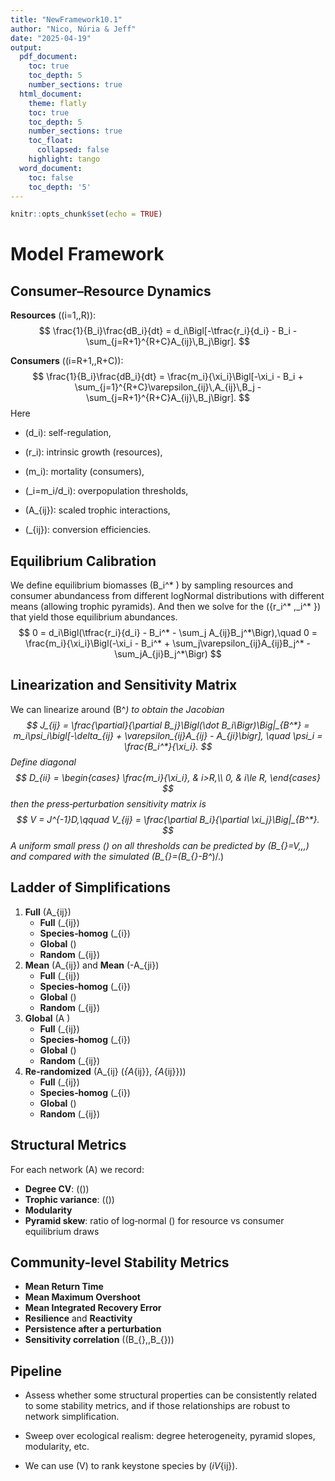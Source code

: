 ```yaml
---
title: "NewFramework10.1"
author: "Nico, Núria & Jeff"
date: "2025-04-19"
output:
  pdf_document:
    toc: true
    toc_depth: 5
    number_sections: true
  html_document:
    theme: flatly
    toc: true
    toc_depth: 5
    number_sections: true
    toc_float:
      collapsed: false
    highlight: tango
  word_document:
    toc: false
    toc_depth: '5'
---
```


```r
knitr::opts_chunk$set(echo = TRUE)
```

# Model Framework

## Consumer–Resource Dynamics

**Resources** (\(i=1,\dots,R\)):
$$
\frac{1}{B_i}\frac{dB_i}{dt}
= d_i\Bigl[-\tfrac{r_i}{d_i} - B_i
  - \sum_{j=R+1}^{R+C}A_{ij}\,B_j\Bigr].
$$

**Consumers** (\(i=R+1,\dots,R+C\)):
$$
\frac{1}{B_i}\frac{dB_i}{dt}
= \frac{m_i}{\xi_i}\Bigl[-\xi_i - B_i
  + \sum_{j=1}^{R+C}\varepsilon_{ij}\,A_{ij}\,B_j
  - \sum_{j=R+1}^{R+C}A_{ij}\,B_j\Bigr].
$$
Here

- \(d_i\): self-regulation,

- \(r_i\): intrinsic growth (resources),

- \(m_i\): mortality (consumers),

- \(\xi_i=m_i/d_i\): overpopulation thresholds,

- \(A_{ij}\): scaled trophic interactions,

- \(\varepsilon_{ij}\): conversion efficiencies.

## Equilibrium Calibration

We define equilibrium biomasses \(B_i^* \) by sampling resources and consumer abundancess from different logNormal distributions with different means (allowing trophic pyramids). And then we solve for the  \(\{r_i^* ,\xi_i^* \}\) that yield those equilibrium abundances.
$$
0 = d_i\Bigl(\tfrac{r_i}{d_i} - B_i^* - \sum_j A_{ij}B_j^*\Bigr),\quad
0 = \frac{m_i}{\xi_i}\Bigl(-\xi_i - B_i^* + \sum_j\varepsilon_{ij}A_{ij}B_j^* - \sum_jA_{ji}B_j^*\Bigr)
$$

## Linearization and Sensitivity Matrix

We can linearize around \(B^*\) to obtain the Jacobian
$$
J_{ij} = \frac{\partial}{\partial B_j}\Bigl(\dot B_i\Bigr)\Big|_{B^*}
= m_i\psi_i\bigl[-\delta_{ij} + \varepsilon_{ij}A_{ij} - A_{ji}\bigr],
\quad
\psi_i = \frac{B_i^*}{\xi_i}.
$$
Define diagonal
$$
D_{ii} = 
\begin{cases}
\frac{m_i}{\xi_i}, & i>R,\\
0, & i\le R,
\end{cases}
$$
then the press‐perturbation sensitivity matrix is
$$
V = J^{-1}D,\qquad
V_{ij} = \frac{\partial B_i}{\partial \xi_j}\Big|_{B^*}.
$$
A uniform small press \(\delta\xi\) on all thresholds can be predicted by \(\delta B_{\rm ana}=V\,\mathbf1\,\delta\xi,\)
and compared with the simulated \(\delta B_{\rm sim}=(B_{\rm post}-B^*)/\delta\xi.\)

## Ladder of Simplifications

1. **Full** \(A_{ij}\)
    - **Full** \(\varepsilon_{ij}\)
    - **Species‑homog** \(\varepsilon_{i}\)
    - **Global** \(\varepsilon\)
    - **Random** \(\varepsilon_{ij}\)

2. **Mean** \(A_{ij}\) and **Mean** \(-A_{ji}\)
    - **Full** \(\varepsilon_{ij}\)
    - **Species‑homog** \(\varepsilon_{i}\)
    - **Global** \(\varepsilon\)
    - **Random** \(\varepsilon_{ij}\)

3. **Global** \(\lvert A \rvert\)
    - **Full** \(\varepsilon_{ij}\)
    - **Species‑homog** \(\varepsilon_{i}\)
    - **Global** \(\varepsilon\)
    - **Random** \(\varepsilon_{ij}\)

4. **Re-randomized** \(A_{ij} \sim \mathcal{N}(\mu_{A_{ij}}, \sigma_{A_{ij}})\)
    - **Full** \(\varepsilon_{ij}\)
    - **Species‑homog** \(\varepsilon_{i}\)
    - **Global** \(\varepsilon\)
    - **Random** \(\varepsilon_{ij}\)

## Structural Metrics

For each network \(A\) we record:

  - **Degree CV**: \(\mathrm{CV}(\text{prey‐counts per consumer})\)
  - **Trophic variance**: \(\mathrm{Var}(\text{shortest‐path lengths from basals})\)
  - **Modularity**
  - **Pyramid skew**: ratio of log‐normal \(\sigma\) for resource vs consumer equilibrium draws

## Community-level Stability Metrics

  - **Mean Return Time**
  - **Mean Maximum Overshoot**
  - **Mean Integrated Recovery Error**
  - **Resilience** and **Reactivity**
  - **Persistence after a perturbation**
  - **Sensitivity correlation** \(\mathrm{corr}(\delta B_{\rm ana},\,\delta B_{\rm sim})\)

## Pipeline

- Assess whether some structural properties can be consistently related to some stability metrics, and if those relationships are robust to network simplification.  

- Sweep over ecological realism: degree heterogeneity, pyramid slopes, modularity, etc. 

- We can use \(V\) to rank keystone species by \(\sum_i\lvert V_{ij}\rvert\).
